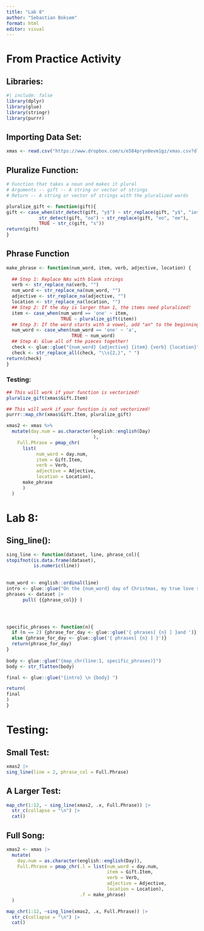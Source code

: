 ```yaml
---
title: "Lab 8"
author: "Sebastian Boksem"
format: html
editor: visual
---
```


# From Practice Activity

## Libraries:

```r
#| include: false
library(dplyr)
library(glue)
library(stringr)
library(purrr)
```

## Importing Data Set:

```r
xmas <- read.csv("https://www.dropbox.com/s/e584pryn8evm1gz/xmas.csv?dl=1")
```

## Pluralize Function:

```r
# Function that takes a noun and makes it plural
# Arguments -- gift -- A string or vector of strings
# Return -- A string or vector of strings with the pluralized words

pluralize_gift <- function(gift){
gift <- case_when(str_detect(gift, "y$") ~ str_replace(gift, "y$", "ies"),
            str_detect(gift, "oo") ~ str_replace(gift, "oo", "ee"),
            TRUE ~ str_c(gift, "s"))
return(gift)
}


```

## Phrase Function

```r
make_phrase <- function(num_word, item, verb, adjective, location) {
  
  ## Step 1: Replace NAs with blank strings
  verb <- str_replace_na(verb, "")
  num_word <- str_replace_na(num_word, "")
  adjective <- str_replace_na(adjective, "")
  location <- str_replace_na(location, "")
  ## Step 2: If the day is larger than 1, the items need pluralized! 
  item <- case_when(num_word == 'one' ~ item,
                    TRUE ~ pluralize_gift(item))
  ## Step 3: If the word starts with a vowel, add "an" to the beginning
  num_word <- case_when(num_word == 'one' ~ 'a',
                        TRUE ~ num_word)
  ## Step 4: Glue all of the pieces together! 
  check <- glue::glue("{num_word} {adjective} {item} {verb} {location}")
  check <- str_replace_all(check, "\\s{2,}", " ")
return(check)
}
```

### Testing:

```r

## This will work if your function is vectorized!
pluralize_gift(xmas$Gift.Item)

## This will work if your function is not vectorized!
purrr::map_chr(xmas$Gift.Item, pluralize_gift)

```

```r
xmas2 <- xmas %>%
  mutate(day.num = as.character(english::english(Day)
                                ), 
    Full.Phrase = pmap_chr(
      list(
           num_word = day.num,
           item = Gift.Item,
           verb = Verb,
           adjective = Adjective,
           location = Location),
      make_phrase
      )
  )
```

# Lab 8:

## Sing_line():

```r
sing_line <- function(dataset, line, phrase_col){
stopifnot(is.data.frame(dataset),
          is.numeric(line))
  
  
num_word <- english::ordinal(line)
intro <- glue::glue("On the {num_word} day of Christmas, my true love sent to me:")  
phrases <- dataset |>
      pull( {{phrase_col}} )




specific_phrases <- function(n){
  if (n == 2) {phrase_for_day <- glue::glue('{ phrases[ {n} ] }and ')}
  else {phrase_for_day <- glue::glue('{ phrases[ {n} ] }')}
  return(phrase_for_day)
}              
  
body <- glue::glue("{map_chr(line:1, specific_phrases)}")
body <- str_flatten(body)

final <- glue::glue("{intro} \n {body} ")

return(
final
)
}

```

# Testing:

## Small Test:

```r
xmas2 |>
sing_line(line = 2, phrase_col = Full.Phrase)
```

## A Larger Test:

```r
map_chr(1:12, ~ sing_line(xmas2, .x, Full.Phrase)) |>
  str_c(collapse = "\n") |>
  cat()
```

## Full Song:

```r
xmas2 <- xmas |>
  mutate(
    day.num = as.character(english::english(Day)), 
    Full.Phrase = pmap_chr(.l = list(num_word = day.num, 
                                     item = Gift.Item, 
                                     verb = Verb, 
                                     adjective = Adjective, 
                                     location = Location), 
                           .f = make_phrase)
  )

map_chr(1:12, ~sing_line(xmas2, .x, Full.Phrase)) |>
  str_c(collapse = "\n") |>
  cat()
```
